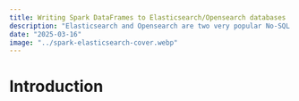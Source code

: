 ```yaml
---
title: Writing Spark DataFrames to Elasticsearch/Opensearch databases
description: "Elasticsearch and Opensearch are two very popular No-SQL databases, which are used in many different scenarios. In this post, I want to address how can you write data from a Spark DataFrame into an Elasticsearch/Opensearch database."
date: "2025-03-16"
image: "../spark-elasticsearch-cover.webp"
---
```


# Introduction
